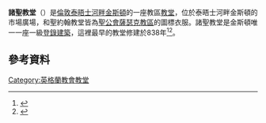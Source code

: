 {{Infobox church
| name             = 诸圣
| fullname         = 诸圣教堂
| image            = All Saints Church, Kingston upon Thames.jpg
| landscape        = yes
| style            = 
| constructed_date = 1120 
| caption          =  诸圣教堂
| denomination     = [[英國聖公會|英國聖公會]]
| diocese          = [[聖公會薩瑟克教區|聖公會薩瑟克教區]]
| country          = [[英國|英國]]
| phone            =
| vicar            = 
| address          = [[泰晤士河畔金斯頓|泰晤士河畔金斯頓]]Market Place
| coordinates      = {{coord|51.4104|-0.3061|type:landmark_region:GB|display=title}}
| website          = [http://e-voice.org.uk/allsaintskingston/ AllSaintsKingston]
}}
'''諸聖教堂'''（{{lang-en|All Saints Church}}）是[[倫敦|倫敦]][[泰晤士河畔金斯頓|泰晤士河畔金斯頓]]的一座教區[[教堂|教堂]]，位於泰晤士河畔金斯頓的市場廣場，和聖約翰教堂皆為[[聖公會薩瑟克教區|聖公會薩瑟克教區]]的圖標衣服。諸聖教堂是金斯頓唯一一座一級[[登錄建築|登錄建築]]，這裡最早的教堂修建於838年<ref name=BLB>{{cite web |url=http://www.britishlistedbuildings.co.uk/en-203096-church-of-all-saints-kingston-upon-thame |title=Listing British Listed Buildings NGR: TQ1790369300 |accessdate=29 January 2012}}</ref><ref>{{National Heritage List for England |num=1358437 |desc=Church of All Saints  |access-date=9 July 2015}}</ref>。
==參考資料==
{{reflist}}
[[Category:英格蘭教會教堂|Category:英格蘭教會教堂]]